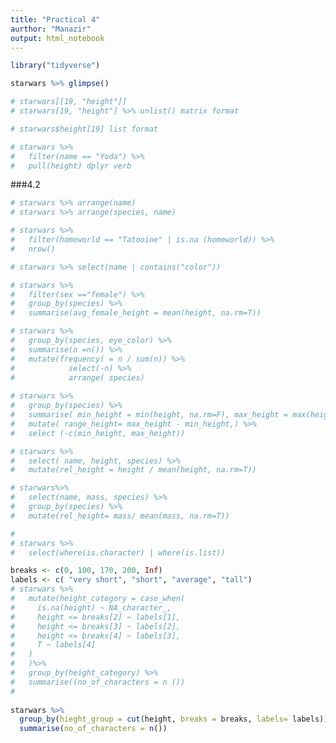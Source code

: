 ```yaml
---
title: "Practical 4"
aurthor: "Manazir"
output: html_notebook
---
```


```r
library("tidyverse")
```

```r
starwars %>% glimpse()

```

```r
# starwars[[19, "height"]]
# starwars[19, "height"] %>% unlist() matrix format

# starwars$height[19] list format

# starwars %>%
#   filter(name == "Yoda") %>%
#   pull(height) dplyr verb


```

###4.2 

```r
# starwars %>% arrange(name)
# starwars %>% arrange(species, name)

# starwars %>%
#   filter(homeworld == "Tatooine" | is.na (homeworld)) %>%
#   nrow()

# starwars %>% select(name | contains("color"))

# starwars %>%
#   filter(sex =="female") %>%
#   group_by(species) %>%
#   summarise(avg_female_height = mean(height, na.rm=T))

# starwars %>%
#   group_by(species, eye_color) %>%
#   summarise(n =n()) %>%
#   mutate(frequency( = n / sum(n)) %>%
#            select(-n) %>%
#            arrange( species)
         
# starwars %>%
#   group_by(species) %>%
#   summarise( min_height = min(height, na.rm=F), max_height = max(height, na.rm=F)) %>%
#   mutate( range_height= max_height - min_height,) %>%
#   select (-c(min_height, max_height))

# starwars %>%
#   select( name, height, species) %>%
#   mutate(rel_height = height / mean(height, na.rm=T))

# starwars%>%
#   select(name, mass, species) %>%
#   group_by(species) %>%
#   mutate(rel_height= mass/ mean(mass, na.rm=T))

# 
# starwars %>%
#   select(where(is.character) | where(is.list))

breaks <- c(0, 100, 170, 200, Inf)
labels <- c( "very short", "short", "average", "tall")   
# starwars %>%
#   mutate(height_category = case_when(
#     is.na(height) ~ NA_character_,
#     height <= breaks[2] ~ labels[1],
#     height <= breaks[3] ~ labels[2],
#     height <= breaks[4] ~ labels[3],
#     T ~ labels[4]
#   )
#   )%>%
#   group_by(height_category) %>%
#   summarise((no_of_characters = n ())
#             
            
starwars %>%
  group_by(hieght_group = cut(height, breaks = breaks, labels= labels)) %>%
  summarise(no_of_characters = n())

```

